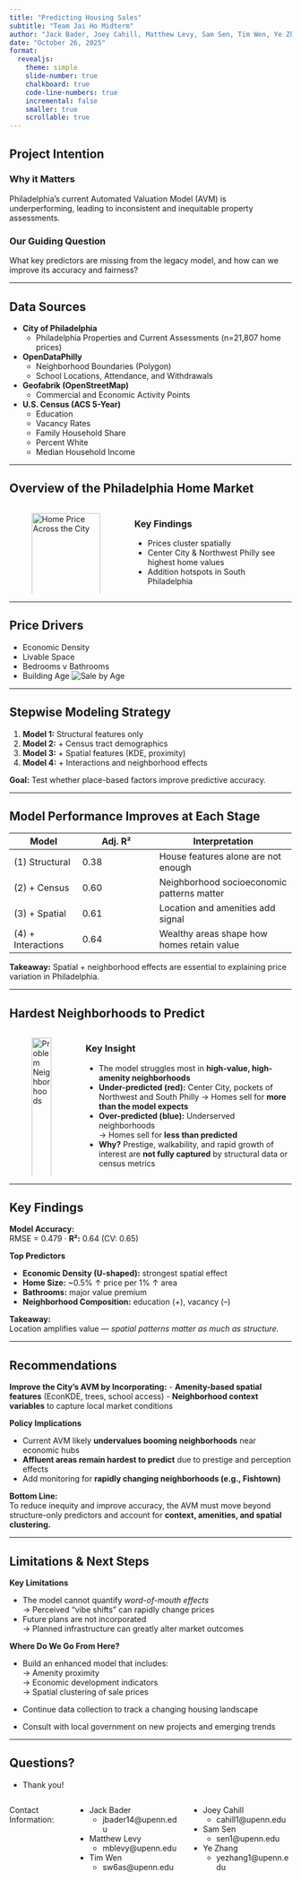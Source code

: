 ```yaml
---
title: "Predicting Housing Sales"
subtitle: "Team Jai Ho Midterm"
author: "Jack Bader, Joey Cahill, Matthew Levy, Sam Sen, Tim Wen, Ye Zhang"
date: "October 26, 2025"
format: 
  revealjs:
    theme: simple
    slide-number: true
    chalkboard: true
    code-line-numbers: true
    incremental: false
    smaller: true
    scrollable: true
---
```


## Project Intention

### **Why it Matters**
Philadelphia’s current Automated Valuation Model (AVM) is underperforming, leading to inconsistent and inequitable property assessments.

### **Our Guiding Question**

What key predictors are missing from the legacy model, and how can we improve its accuracy and fairness?

---

## Data Sources

- **City of Philadelphia**
  - Philadelphia Properties and Current Assessments (n=21,807 home prices)

- **OpenDataPhilly**
  - Neighborhood Boundaries (Polygon)
  - School Locations, Attendance, and Withdrawals

- **Geofabrik (OpenStreetMap)**
  - Commercial and Economic Activity Points

- **U.S. Census (ACS 5-Year)**
  - Education
  - Vacancy Rates
  - Family Household Share
  - Percent White
  - Median Household Income


---

## Overview of the Philadelphia Home Market
:::: columns
::: column
![Home Price Across the City](median_price_map.png){width=100%}
:::

::: column
### **Key Findings**
- Prices cluster spatially
- Center City & Northwest Philly see highest home values
- Addition hotspots in South Philadelphia
:::
::::
---

## Price Drivers

- Economic Density
- Livable Space
- Bedrooms v Bathrooms
- Building Age
![Sale by Age](homeSaleAge.jpeg)

---

## Stepwise Modeling Strategy

1. **Model 1:** Structural features only  
2. **Model 2:** + Census tract demographics  
3. **Model 3:** + Spatial features (KDE, proximity)  
4. **Model 4:** + Interactions and neighborhood effects

**Goal:** Test whether place-based factors improve predictive accuracy.

---

## Model Performance Improves at Each Stage

| Model | Adj. R² | Interpretation |
|--------|---------|----------------|
| (1) Structural | 0.38 | House features alone are not enough |
| (2) + Census | 0.60 | Neighborhood socioeconomic patterns matter |
| (3) + Spatial | 0.61 | Location and amenities add signal |
| (4) + Interactions | 0.64 | Wealthy areas shape how homes retain value |

**Takeaway:** Spatial + neighborhood effects are essential to explaining price variation in Philadelphia.

---

## Hardest Neighborhoods to Predict

:::: columns
::: column
![Problem Neighborhoods](residual_map.png){width=100%}
:::

::: column
### **Key Insight**
- The model struggles most in **high-value, high-amenity neighborhoods**
- **Under-predicted (red):** Center City, pockets of Northwest and South Philly
  → Homes sell for **more than the model expects**
- **Over-predicted (blue):** Underserved neighborhoods  
  → Homes sell for **less than predicted**
- **Why?** Prestige, walkability, and rapid growth of interest are **not fully captured** by structural data or census metrics
:::
::::


---

## Key Findings

**Model Accuracy:**  
RMSE = 0.479 · **R²:** 0.64 (CV: 0.65)

**Top Predictors**

- **Economic Density (U-shaped):** strongest spatial effect
- **Home Size:** ~0.5% ↑ price per 1% ↑ area
- **Bathrooms:** major value premium
- **Neighborhood Composition:** education (+), vacancy (–)

**Takeaway:**  
Location amplifies value — *spatial patterns matter as much as structure.*

---

## Recommendations

**Improve the City’s AVM by Incorporating:**
- **Amenity-based spatial features** (EconKDE, trees, school access)
- **Neighborhood context variables** to capture local market conditions

**Policy Implications**

- Current AVM likely **undervalues booming neighborhoods** near economic hubs
- **Affluent areas remain hardest to predict** due to prestige and perception effects
- Add monitoring for **rapidly changing neighborhoods (e.g., Fishtown)**

**Bottom Line:**  
To reduce inequity and improve accuracy, the AVM must move beyond structure-only predictors and account for **context, amenities, and spatial clustering.**


---

## Limitations & Next Steps

**Key Limitations**

- The model cannot quantify *word-of-mouth effects*  
  → Perceived “vibe shifts” can rapidly change prices
- Future plans are not incorporated  
  → Planned infrastructure can greatly alter market outcomes

**Where Do We Go From Here?**

- Build an enhanced model that includes:  
  → Amenity proximity  
  → Economic development indicators  
  → Spatial clustering of sale prices
  
- Continue data collection to track a changing housing landscape
- Consult with local government on new projects and emerging trends

---

## Questions?

- Thank you!

:::: {.columns}

Contact Information:

::: {.column width="50%"}
- Jack Bader
  - jbader14@upenn.edu
- Matthew Levy
  - mblevy@upenn.edu
- Tim Wen
  - sw6as@upenn.edu

:::
 
::: {.column width="50%"}
- Joey Cahill
  - cahill1@upenn.edu
- Sam Sen
  - sen1@upenn.edu
- Ye Zhang
  - yezhang1@upenn.edu

:::

::::
